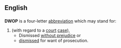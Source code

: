 ==English==

==={{abbreviation-old}}===
'''DWOP''' is a four-letter [[abbreviation]] which may stand for:

# (with regard to a [[court]] [[case]]),
#* Dismissed [[without prejudice]] or
#* [[dismiss]]ed for want of prosecution.